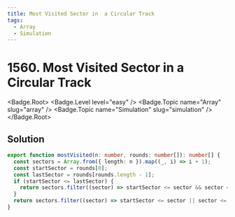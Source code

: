 ```yaml
---
title: Most Visited Sector in  a Circular Track
tags:
  - Array
  - Simulation
---
```


# 1560. Most Visited Sector in a Circular Track

<Badge.Root>
  <Badge.Level level="easy" />
  <Badge.Topic name="Array" slug="array" />
  <Badge.Topic name="Simulation" slug="simulation" />
</Badge.Root>

## Solution

```typescript filename="solution.ts" copy
export function mostVisited(n: number, rounds: number[]): number[] {
  const sectors = Array.from({ length: n }).map((_, i) => i + 1);
  const startSector = rounds[0];
  const lastSector = rounds[rounds.length - 1];
  if (startSector <= lastSector) {
    return sectors.filter((sector) => startSector <= sector && sector <= lastSector);
  }
  return sectors.filter((sector) => startSector <= sector || sector <= lastSector);
}
```

<ProblemLink
  codingSite="leetcode"
  href="https://leetcode.com/problems/most-visited-sector-in-a-circular-track"
  title="Most Visited Sector in  a Circular Track"
/>
